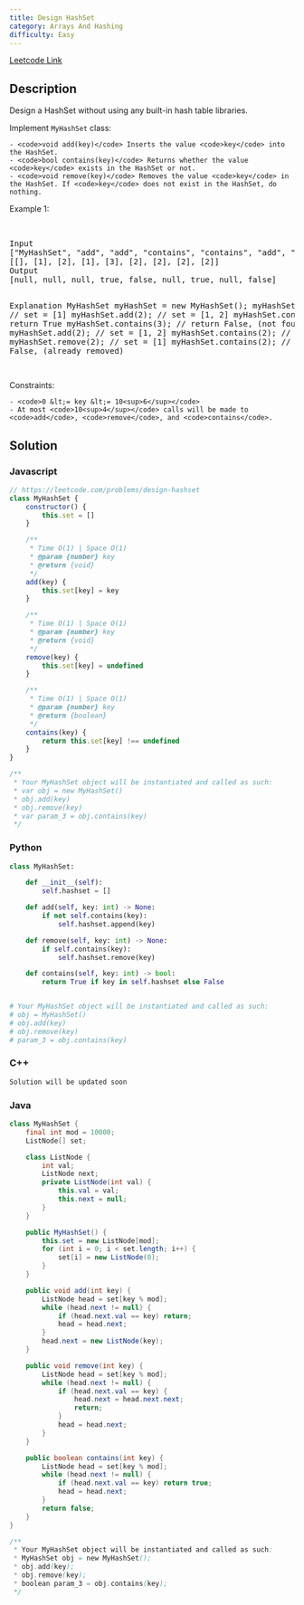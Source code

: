 ```yaml
---
title: Design HashSet
category: Arrays And Hashing
difficulty: Easy
---
```


<Callout>

[Leetcode Link](https://leetcode.com/problems/design-hashset)

</Callout>

## Description

Design a HashSet without using any built-in hash table libraries.

Implement <code>MyHashSet</code> class:

    - <code>void add(key)</code> Inserts the value <code>key</code> into the HashSet.
    - <code>bool contains(key)</code> Returns whether the value <code>key</code> exists in the HashSet or not.
    - <code>void remove(key)</code> Removes the value <code>key</code> in the HashSet. If <code>key</code> does not exist in the HashSet, do nothing.

Example 1:

<br />
<pre className="overflow-x-auto">
Input
[&quot;MyHashSet&quot;, &quot;add&quot;, &quot;add&quot;, &quot;contains&quot;, &quot;contains&quot;, &quot;add&quot;, &quot;contains&quot;, &quot;remove&quot;, &quot;contains&quot;]
[[], [1], [2], [1], [3], [2], [2], [2], [2]]
Output
[null, null, null, true, false, null, true, null, false]

Explanation
MyHashSet myHashSet = new MyHashSet();
myHashSet.add(1); // set = [1]
myHashSet.add(2); // set = [1, 2]
myHashSet.contains(1); // return True
myHashSet.contains(3); // return False, (not found)
myHashSet.add(2); // set = [1, 2]
myHashSet.contains(2); // return True
myHashSet.remove(2); // set = [1]
myHashSet.contains(2); // return False, (already removed)

</pre>

Constraints:

    - <code>0 &lt;= key &lt;= 10<sup>6</sup></code>
    - At most <code>10<sup>4</sup></code> calls will be made to <code>add</code>, <code>remove</code>, and <code>contains</code>.

## Solution

### Javascript

```javascript
// https://leetcode.com/problems/design-hashset
class MyHashSet {
	constructor() {
		this.set = []
	}

	/**
	 * Time O(1) | Space O(1)
	 * @param {number} key
	 * @return {void}
	 */
	add(key) {
		this.set[key] = key
	}

	/**
	 * Time O(1) | Space O(1)
	 * @param {number} key
	 * @return {void}
	 */
	remove(key) {
		this.set[key] = undefined
	}

	/**
	 * Time O(1) | Space O(1)
	 * @param {number} key
	 * @return {boolean}
	 */
	contains(key) {
		return this.set[key] !== undefined
	}
}

/**
 * Your MyHashSet object will be instantiated and called as such:
 * var obj = new MyHashSet()
 * obj.add(key)
 * obj.remove(key)
 * var param_3 = obj.contains(key)
 */
```

### Python

```python
class MyHashSet:

    def __init__(self):
        self.hashset = []

    def add(self, key: int) -> None:
        if not self.contains(key):
            self.hashset.append(key)

    def remove(self, key: int) -> None:
        if self.contains(key):
            self.hashset.remove(key)

    def contains(self, key: int) -> bool:
        return True if key in self.hashset else False


# Your MyHashSet object will be instantiated and called as such:
# obj = MyHashSet()
# obj.add(key)
# obj.remove(key)
# param_3 = obj.contains(key)

```

### C++

```cpp
Solution will be updated soon
```

### Java

```java
class MyHashSet {
    final int mod = 10000;
    ListNode[] set;

    class ListNode {
        int val;
        ListNode next;
        private ListNode(int val) {
            this.val = val;
            this.next = null;
        }
    }

    public MyHashSet() {
        this.set = new ListNode[mod];
        for (int i = 0; i < set.length; i++) {
            set[i] = new ListNode(0);
        }
    }

    public void add(int key) {
        ListNode head = set[key % mod];
        while (head.next != null) {
            if (head.next.val == key) return;
            head = head.next;
        }
        head.next = new ListNode(key);
    }

    public void remove(int key) {
        ListNode head = set[key % mod];
        while (head.next != null) {
            if (head.next.val == key) {
                head.next = head.next.next;
                return;
            }
            head = head.next;
        }
    }

    public boolean contains(int key) {
        ListNode head = set[key % mod];
        while (head.next != null) {
            if (head.next.val == key) return true;
            head = head.next;
        }
        return false;
    }
}

/**
 * Your MyHashSet object will be instantiated and called as such:
 * MyHashSet obj = new MyHashSet();
 * obj.add(key);
 * obj.remove(key);
 * boolean param_3 = obj.contains(key);
 */
```
